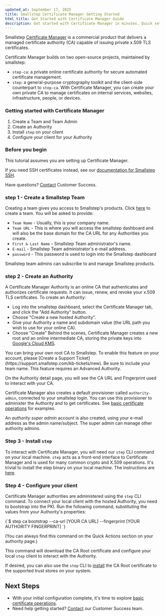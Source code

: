 ```yaml
---
updated_at: September 17, 2025
title: Smallstep Certificate Manager Getting Started
html_title: Get Started with Certificate Manager Guide
description: Get started with Certificate Manager in minutes. Quick setup guide for enterprise certificate automation and PKI management with best practices.
---
```


Smallstep [Certificate Manager](https://smallstep.com/certificate-manager) is a commercial product that delivers a managed certificate authority (CA) capable of issuing private x.509 TLS certificates. 

Certificate Manager builds on two open-source projects, maintained by smallstep:
* `step-ca`: a private online certificate authority for secure automated certificate management.
* `step`: a general-purpose cryptography toolkit and the client-side counterpart to `step-ca`.
With Certificate Manager, you can create your own private CA to manage certificates on internal services, websites, infrastructure, people, or devices. 

### Getting started with Certificate Manager
1. Create a Team and Team Admin
2. Create an Authority
3. Install `step` on your client
4. Configure your client for your Authority

### Before you begin
This tutorial assumes you are setting up Certificate Manager.

If you need SSH certificates instead, see our [documentation for Smallstep SSH](../ssh).

Have questions? [Contact](mailto:support@smallstep.com) Customer Success.

### step 1 - Create a Smallstep Team
Creating a team gives you access to Smallstep's products. 
Click [here](https://smallstep.com/signup?product=cm) to create a team.
You will be asked to provide:
* `Team Name` - Usually, this is your company name. 
* `Team URL` - This is where you will access the smallstep dashboard and will also be the base domain for the CA URL for any Authorities you create. 
* `First & Last Name` - Smallstep Team administrator's name. 
* `E-mail` - Smallstep Team administrator's e-mail address.
* `password` - This password is used to login into the Smallstep dashboard

Smallstep team admins can subscribe to and manage Smallstep products.

### step 2 - Create an Authority
A Certificate Manager Authority is an online CA that authenticates and authorizes certificate requests.
It can issue, renew, and revoke your x.509 TLS certificates.
To create an Authority:
* Log into the smallstep dashboard, select the Certificate Manager tab, and click the "Add Authority" button.
* Choose "Create a new hosted Authority".
* Give your Authority a name and subdomain value (the URL path you wish to use for your online CA).
* Choose "Create"
Behind the scenes, Certificate Manager creates a new root and an online intermediate CA,
storing the private keys into [Google's Cloud KMS](https://cloud.google.com/security-key-management).

<Alert severity="info">
  <div>
  You can bring your own root CA to Smallstep.
  To enable this feature on your account,
  please [Create a Support Ticket](https://support.smallstep.com/kb-tickets/new).
  Be sure to include your team name.
  This feature requires an Advanced Authority.
  </div>
</Alert>

On the Authority detail page, you will see the CA URL and Fingerprint used to interact with your CA.

Certificate Manager also creates a default provisioner called `authority-admin`,
connected to your smallstep login.
You can use this provisioner to administer the Authority and to get certificates. 
See [basic certificate operations](basic-ops.mdx) for examples. 

An *authority super admin* account is also created, using your e-mail address as the admin name/subject. 
The super admin can manage other authority admins.

### Step 3 - Install `step`
To interact with Certificate Manager, you will need our `step` CLI command on your local machine.
`step` acts as a front-end interface to Certificate Manager and is used for many common crypto and X.509 operations.
It's trivial to install the step binary on your local machine.
The instructions are [here](../step-cli/installation.mdx).

### Step 4 - Configure your client
Certificate Manager authorities are administered using the `step` CLI command.
To connect your local client with the hosted Authority, you need to bootstrap into the PKI. 
Run the following command, substituting the values from your Authority's properties:

<CodeBlock language="shell-session" copyText="step ca bootstrap --ca-url [YOUR CA URL] --fingerprint [YOUR AUTHORITY FINGERPRINT]">
{`$ step ca bootstrap --ca-url [YOUR CA URL] --fingerprint [YOUR AUTHORITY FINGERPRINT]
`}
</CodeBlock>

(You can always find this command on the Quick Actions section on your authority page.)

This command will download the CA Root certificate and configure your local `step` client to interact with the Authority.

If desired, you can also use the `step` CLI to [install](../step-cli/reference/certificate/install) the CA Root certificate to the supported trust stores on your system.

## Next Steps

- With your initial configuration complete, it's time to explore [basic certificate operations](basic-ops.mdx).
- Need help getting started? [Contact](mailto:support@smallstep.com) our Customer Success team. 
